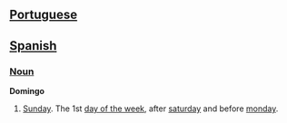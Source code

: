 == [[Portuguese]] ==
== [[Spanish]] ==

=== [[Noun]] ===

'''Domingo'''
# [[Sunday]]. The 1st [[Wiktionary Appendix:Days of the Week|day of the week]], after [[saturday]] and before [[monday]].